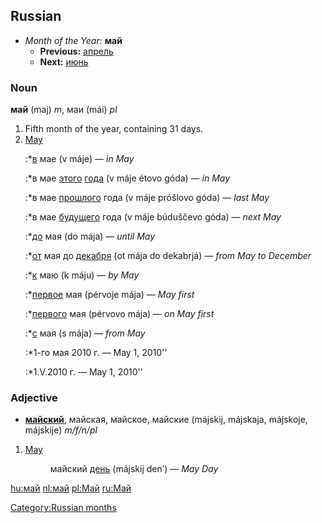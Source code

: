 [[Category:Russian months]]
==Russian==
*''Month of the Year:'' '''май'''
**'''Previous:''' [[апрель]]
**'''Next:''' [[июнь]]

===Noun===
'''май''' (maj) ''m'', маи (mái) ''pl''

#Fifth month of the year, containing 31 days.
#[[May]]
#:*[[в]] мае (v máje) — ''in May''
#:*в мае [[этот|этого]] [[год|года]] (v máje étovo góda) — ''in May''
#:*в мае [[прошлый|прошлого]] года (v máje próšlovo góda) — ''last May''
#:*в мае [[будущий|будущего]] года (v máje búduščevo góda) — ''next May''
#:*[[до]] мая (do mája) — ''until May''
#:*[[от]] мая до [[декабрь|декабря]] (ot mája do dekabrjá) — ''from May to December''
#:*[[к]] маю (k máju) — ''by May''
#:*[[первый|первое]] мая (pérvoje mája) — ''May first''
#:*[[первый|первого]] мая (pérvovo mája) — ''on May first''
#:*[[с]] мая (s mája) — ''from May''
#:*1-го мая 2010 г. — May 1, 2010''
#:*1.V.2010 г. — May 1, 2010''

===Adjective===
*'''[[майский]]''', майская, майское, майские (májskij, májskaja, májskoje, májskije) ''m/f/n/pl''

#[[May]]
#: майский [[день]] (májskij den’) — ''May Day''

[[hu:май]]
[[nl:май]]
[[pl:Май]]
[[ru:Май]]